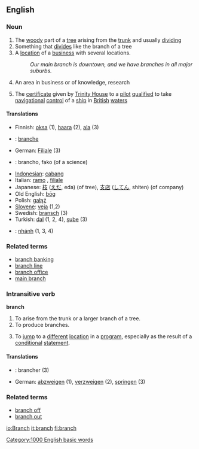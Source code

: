 ==English==

===Noun===
{{en-noun-reg-es}}

# The [[woody]] part of a [[tree]] arising from the [[trunk]] and usually [[dividing]]
# Something that [[divide]]s like the branch of a tree
# A [[location]] of a [[business]] with several locations.
#: ''Our main branch is downtown, and we have branches in all major suburbs.''
# An area in business or of knowledge, research
#{{nautical}} The [[certificate]] given by [[Trinity House]] to a [[pilot]] [[qualified]] to take [[navigational]] [[control]] of a [[ship]] in [[British]] [[water]]s

====Translations====
*Finnish: [[oksa]] (1), [[haara]] (2), [[ala]] (3)
*{{fr}}: [[branche]] {{f}}
*German: [[Filiale]] {{f}} (3)
*{{io}}: brancho, fako (of a science)
*[[Indonesian]]: [[cabang]]
*Italian: [[ramo]] {{m}}, [[filiale]] {{f}}
*Japanese: [[枝]] ([[えだ]], eda) (of tree), [[支店]] ([[してん]], shiten) (of company)
*Old English: [[bog|bōg]] {{n}}
*Polish: [[gałąź]] {{f}}
*[[Slovene]]: [[veja]] {{f}} (1,2)
*Swedish: [[bransch]] (3)
*Turkish: [[dal]] (1, 2, 4), [[şube]] (3)
*{{vi}}: [[nhánh]] (1, 3, 4)

===Related terms===
*[[branch banking]]
*[[branch line]]
*[[branch office]]
*[[main branch]]

===Intransitive verb===
'''branch'''

# To arise from the trunk or a larger branch of a tree.
# To produce branches.
# {{computing}} To [[jump]] to a [[different]] [[location]] in a [[program]], especially as the result of a [[conditional]] [[statement]].

====Translations====
*{{fr}}: brancher (3)
*German: [[abzweigen]] (1), [[verzweigen]] (2), [[springen]] (3)

===Related terms===
*[[branch off]]
*[[branch out]]

[[Category:1000 English basic words]]

[[io:Branch]]
[[it:branch]]
[[fi:branch]]